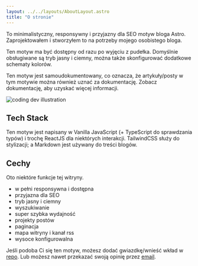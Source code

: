 ```yaml
---
layout: ../../layouts/AboutLayout.astro
title: "O stronie"
---
```



To minimalistyczny, responsywny i przyjazny dla SEO motyw bloga Astro. Zaprojektowałem i stworzyłem to na potrzeby mojego osobistego bloga.

Ten motyw ma być dostępny od razu po wyjęciu z pudełka. Domyślnie obsługiwane są tryb jasny i ciemny, można także skonfigurować dodatkowe schematy kolorów.

Ten motyw jest samoudokumentowany, co oznacza, że ​​artykuły/posty w tym motywie można również uznać za dokumentację. Zobacz dokumentację, aby uzyskać więcej informacji.

<div>
  <img src={devdesk.src} width={300} alt="coding dev illustration" />
</div>

## Tech Stack

Ten motyw jest napisany w Vanilla JavaScript (+ TypeScript do sprawdzania typów) i trochę ReactJS dla niektórych interakcji. TailwindCSS służy do stylizacji; a Markdown jest używany do treści blogów.

## Cechy

Oto niektóre funkcje tej witryny.

- w pełni responsywna i dostępna
- przyjazna dla SEO
- tryb jasny i ciemny
- wyszukiwanie
- super szybka wydajność
- projekty postów
- paginacja
- mapa witryny i kanał rss
- wysoce konfigurowalna

Jeśli podoba Ci się ten motyw, możesz dodać gwiazdkę/wnieść wkład w [repo](https://github.com/varmints/astro-mormor).
Lub możesz nawet przekazać swoją opinię przez [email](https://mormor.dev/#kontakt).

